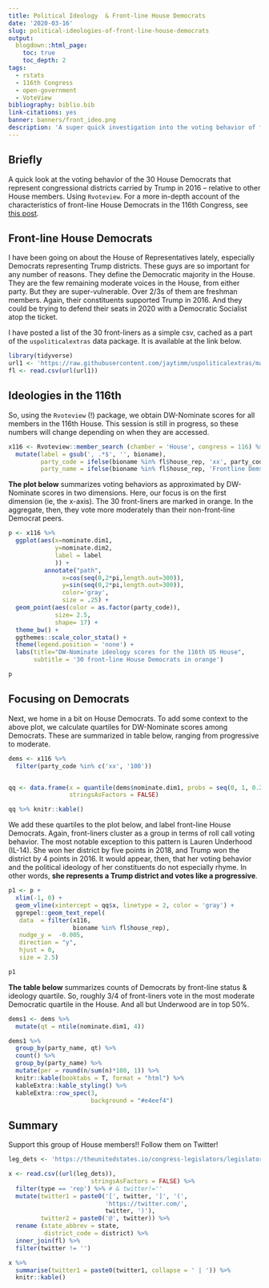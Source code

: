 ```yaml
---
title: Political Ideology  & Front-line House Democrats
date: '2020-03-16'
slug: political-ideologies-of-front-line-house-democrats
output:
  blogdown::html_page:
    toc: true
    toc_depth: 2
tags:
  - rstats
  - 116th Congress
  - open-government
  - VoteView
bibliography: biblio.bib
link-citations: yes
banner: banners/front_ideo.png
description: 'A super quick investigation into the voting behavior of front-line House Democrats.'
---
```



## Briefly

A quick look at the voting behavior of the 30 House Democrats that represent congressional districts carried by Trump in 2016 -- relative to other House members.    Using `Rvoteview`.  For a more in-depth account of the characteristics of front-line House Democrats in the 116th Congress, see [this post](https://www.jtimm.net/2019/12/13/frontline-democrats/).



## Front-line House Democrats

I have been going on about the House of Representatives lately, especially Democrats representing Trump districts.  These guys are so important for any number of reasons.  They define the Democratic majority in the House.  They are the few remaining moderate voices in the House, from either party.  But they are super-vulnerable.  Over 2/3s of them are freshman members. Again, their constituents supported Trump in 2016.  And they could be trying to defend their seats in 2020 with a Democratic Socialist atop the ticket.


I have posted a list of the 30 front-liners as a simple csv, cached as a part of the `uspoliticalextras` data package.  It is available at the link below. 

```r
library(tidyverse)
url1 <- 'https://raw.githubusercontent.com/jaytimm/uspoliticalextras/master/clean-data-sets/thirty-one-house-democrats.csv'
fl <- read.csv(url(url1)) 
```



## Ideologies in the 116th

So, using the `Rvoteview` (!) package, we obtain DW-Nominate scores for all members in the 116th House.  This session is still in progress, so these numbers will change depending on when they are accessed.  

```r
x116 <- Rvoteview::member_search (chamber = 'House', congress = 116) %>%
  mutate(label = gsub(', .*$', '', bioname),
         party_code = ifelse(bioname %in% fl$house_rep, 'xx', party_code),
         party_name = ifelse(bioname %in% fl$house_rep, 'Frontline Dems', 'Other Dems'))
```


**The plot below** summarizes voting behaviors as approximated by DW-Nominate scores in two dimensions.  Here, our focus is on the first dimension (ie, the x-axis).  The 30 front-liners are marked in orange.  In the aggregate, then, they vote more moderately than their non-front-line Democrat peers.  

```r
p <- x116 %>%
  ggplot(aes(x=nominate.dim1, 
             y=nominate.dim2,
             label = label
             )) +
          annotate("path",
               x=cos(seq(0,2*pi,length.out=300)),
               y=sin(seq(0,2*pi,length.out=300)),
               color='gray',
               size = .25) +
  geom_point(aes(color = as.factor(party_code)), 
             size= 2.5, 
             shape= 17) +
  theme_bw() +
  ggthemes::scale_color_stata() +
  theme(legend.position = 'none') +
  labs(title="DW-Nominate ideology scores for the 116th US House",
       subtitle = '30 front-line House Democrats in orange')

p
```



## Focusing on Democrats

Next, we home in a bit on House Democrats.   To add some context to the above plot, we calculate quartiles for DW-Nominate scores among Democrats.  These are summarized in table below, ranging from progressive to moderate.

```r
dems <- x116 %>%
  filter(party_code %in% c('xx', '100')) 


qq <- data.frame(x = quantile(dems$nominate.dim1, probs = seq(0, 1, 0.25)),
                 stringsAsFactors = FALSE)

qq %>% knitr::kable()
```


We add these quartiles to the plot below, and label front-line House Democrats.  Again, front-liners cluster as a group in terms of roll call voting behavior.  The most notable exception to this pattern is Lauren Underhood (IL-14). She won her district by five points in 2018, and Trump won the district by 4 points in 2016.  It would appear, then, that her voting behavior and the political ideology of her constituents do not especially rhyme.  In  other words, **she represents a Trump district and votes like a progressive**. 

```r
p1 <- p +
  xlim(-1, 0) +
  geom_vline(xintercept = qq$x, linetype = 2, color = 'gray') +
  ggrepel::geom_text_repel(
   data  = filter(x116, 
                  bioname %in% fl$house_rep),
   nudge_y =  -0.005,
   direction = "y",
   hjust = 0, 
   size = 2.5)

p1
```


**The table below** summarizes counts of Democrats by front-line status & ideology quartile.  So, roughly 3/4 of front-liners vote in the most moderate Democratic quartile in the House. And all but Underwood are in top 50%.  

```r
dems1 <- dems %>%
  mutate(qt = ntile(nominate.dim1, 4))

dems1 %>% 
  group_by(party_name, qt) %>%
  count() %>%
  group_by(party_name) %>%
  mutate(per = round(n/sum(n)*100, 1)) %>%
  knitr::kable(booktabs = T, format = "html") %>%
  kableExtra::kable_styling() %>%
  kableExtra::row_spec(3,  
                       background = "#e4eef4")
```


## Summary

Support this group of House members!! Follow them on Twitter!

```r
leg_dets <- 'https://theunitedstates.io/congress-legislators/legislators-current.csv'

x <- read.csv((url(leg_dets)),
                       stringsAsFactors = FALSE) %>%
  filter(type == 'rep') %>% # & twitter!=''
  mutate(twitter1 = paste0('[', twitter, ']', '(',
                           'https://twitter.com/',
                           twitter, ')'),
         twitter2 = paste0('@', twitter)) %>%
  rename (state_abbrev = state,
          district_code = district) %>%
  inner_join(fl) %>%
  filter(twitter != '')

x %>%
  summarise(twitter1 = paste0(twitter1, collapse = ' | ')) %>%
  knitr::kable()
```



